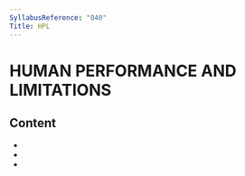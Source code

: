 ```yaml
---
SyllabusReference: "040"
Title: HPL
---
```


# HUMAN PERFORMANCE AND LIMITATIONS

## Content

- <Link href="040.01" />
- <Link href="040.02" />
- <Link href="040.03" />

